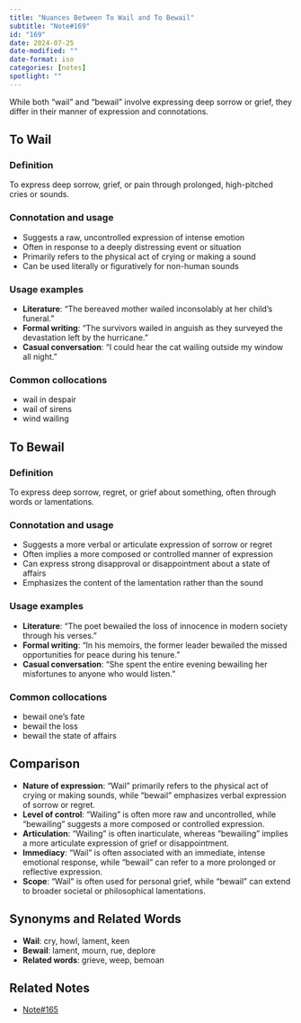 ```yaml
---
title: "Nuances Between To Wail and To Bewail"
subtitle: "Note#169"
id: "169"
date: 2024-07-25
date-modified: ""
date-format: iso
categories: [notes]
spotlight: ""
---
```

While both "wail" and "bewail" involve expressing deep sorrow or grief, they differ in their manner of expression and connotations.

## To Wail

### Definition

To express deep sorrow, grief, or pain through prolonged, high-pitched cries or sounds.

### Connotation and usage

* Suggests a raw, uncontrolled expression of intense emotion
* Often in response to a deeply distressing event or situation
* Primarily refers to the physical act of crying or making a sound
* Can be used literally or figuratively for non-human sounds

### Usage examples 

* **Literature**: "The bereaved mother wailed inconsolably at her child's funeral."
* **Formal writing**: "The survivors wailed in anguish as they surveyed the devastation left by the hurricane."
* **Casual conversation**: "I could hear the cat wailing outside my window all night."

### Common collocations

* wail in despair
* wail of sirens
* wind wailing

## To Bewail

### Definition

To express deep sorrow, regret, or grief about something, often through words or lamentations.

### Connotation and usage

* Suggests a more verbal or articulate expression of sorrow or regret
* Often implies a more composed or controlled manner of expression
* Can express strong disapproval or disappointment about a state of affairs
* Emphasizes the content of the lamentation rather than the sound

### Usage examples 

* **Literature**: "The poet bewailed the loss of innocence in modern society through his verses."
* **Formal writing**: "In his memoirs, the former leader bewailed the missed opportunities for peace during his tenure."
* **Casual conversation**: "She spent the entire evening bewailing her misfortunes to anyone who would listen."

### Common collocations

* bewail one's fate
* bewail the loss
* bewail the state of affairs

## Comparison

* **Nature of expression**: "Wail" primarily refers to the physical act of crying or making sounds, while "bewail" emphasizes verbal expression of sorrow or regret.
* **Level of control**: "Wailing" is often more raw and uncontrolled, while "bewailing" suggests a more composed or controlled expression.
* **Articulation**: "Wailing" is often inarticulate, whereas "bewailing" implies a more articulate expression of grief or disappointment.
* **Immediacy**: "Wail" is often associated with an immediate, intense emotional response, while "bewail" can refer to a more prolonged or reflective expression.
* **Scope**: "Wail" is often used for personal grief, while "bewail" can extend to broader societal or philosophical lamentations.

## Synonyms and Related Words

* **Wail**: cry, howl, lament, keen
* **Bewail**: lament, mourn, rue, deplore
* **Related words**: grieve, weep, bemoan

## Related Notes

* [Note#165](/notes/165/)

